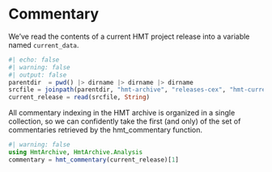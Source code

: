 # Commentary


We've read the contents of a current HMT project release into a variable named `current_data`.
```julia
#| echo: false
#| warning: false
#| output: false
parentdir  = pwd() |> dirname |> dirname |> dirname
srcfile = joinpath(parentdir, "hmt-archive", "releases-cex", "hmt-current.cex")
current_release = read(srcfile, String)
```


All commentary indexing in the HMT archive is organized in a single collection, so we can confidently take the first (and only) of the set of commentaries retrieved by the hmt_commentary function.

```julia
#| warning: false
using HmtArchive, HmtArchive.Analysis
commentary = hmt_commentary(current_release)[1]
```

